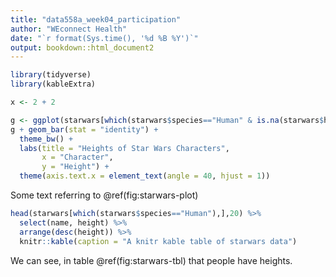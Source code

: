 ```yaml
---
title: "data558a_week04_participation"
author: "WEconnect Health"
date: "`r format(Sys.time(), '%d %B %Y')`"
output: bookdown::html_document2
---
```


```r
library(tidyverse)
library(kableExtra)
```

```r
x <- 2 + 2
```

```r
g <- ggplot(starwars[which(starwars$species=="Human" & is.na(starwars$height)==FALSE),], aes(x = reorder(factor(name), -height), y = height))
g + geom_bar(stat = "identity") +
  theme_bw() +
  labs(title = "Heights of Star Wars Characters",
       x = "Character",
       y = "Height") +
  theme(axis.text.x = element_text(angle = 40, hjust = 1))
```

Some text referring to \@ref(fig:starwars-plot)

```r
head(starwars[which(starwars$species=="Human"),],20) %>%
  select(name, height) %>%
  arrange(desc(height)) %>%
  knitr::kable(caption = "A knitr kable table of starwars data")
```

We can see, in table \@ref(fig:starwars-tbl) that people have heights.

